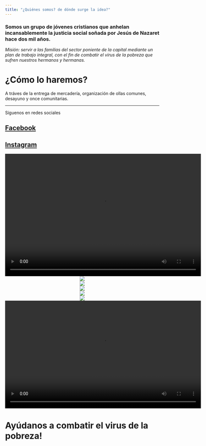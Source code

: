 ```yaml
---
title: "¿Quiénes somos? de dónde surge la idea?"
---
```

### Somos un grupo de jóvenes cristianos que anhelan incansablemente la justicia social soñada por Jesús de Nazaret hace dos mil años.

*Misión: servir a las familias del sector poniente de la capital mediante un plan de trabajo integral, con el fin de combatir el virus de la pobreza que sufren nuestros hermanos y hermanas.*

# ¿Cómo lo haremos?

A tráves de la entrega de mercadería, organización de ollas comunes, desayuno y once comunitarias.

---

Síguenos en redes sociales

## [Facebook](https://www.facebook.com/Parroquia-Cristo-de-Ema%C3%BAs-90180038266)

## [Instagram](https://instagram.com/granitos_de_mostazas?igshid=18tbl1w6vdv02)

<center>![](Capturas/nina.mp4){width=640 height=400}</center>

<center>![](Capturas/ollacomun_26mayo.jpeg)</center>
<center>![](Capturas/fidel.jpeg)</center>
<center>![](Capturas/Don_Patricio.jpeg)</center>
<center>![](Capturas/entrega_miguel.jpeg)</center>
<center>![](Capturas/once_comunitaria2.jpg)</center>
<center>![](Capturas/once_comunitaria.mp4){width=640 height=352}</center>

# Ayúdanos a combatir el virus de la pobreza!